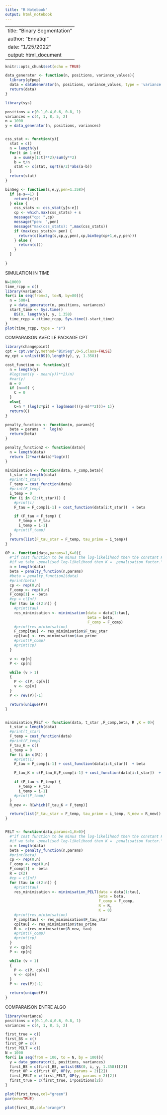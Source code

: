 ```yaml
---
title: "R Notebook"
output: html_notebook
---
```


---
title: "Binary Segmentation"
author: "Ennatiqi"
date: "1/25/2022"
output: html_document
---

```r
knitr::opts_chunk$set(echo = TRUE)
```

```r
data_generator <- function(n, positions, variance_values){
  library(gfpop)
  data = dataGenerator(n, positions, variance_values, type = 'variance')
  return(data)
}

library(sys)

positions = c(0.1,0.4,0.6, 0.8, 1)
variances = c(4, 1, 8, 5, 2)
n = 1000
y = data_generator(n, positions, variances)


css_stat <- function(y){
  stat = c()
  n = length(y)
  for(t in 1:n){
    a = sum(y[1:t]**2)/sum(y**2)
    b = t/n
    stat <- c(stat, sqrt(n/2)*abs(a-b))
  }
  return(stat)
}

binSeg <- function(s,e,y,pen=1.358){
  if (e-s==1) {
    return(c())
  } else {
    css_stats <- css_stat(y[s:e])
    cp <- which.max(css_stats) + s
    message("cp: ",cp)
    message("pen: ",pen)
    message("max(css_stats): ",max(css_stats))
    if (max(css_stats)> pen) {
      return(c(binSeg(s,cp,y,pen),cp,binSeg(cp+1,e,y,pen)))
    } else {
      return(c())
    }
  }
  
}

```

SIMULATION IN TIME
```r
N=10000
time_rcpp = c()
library(variance)
for(i in seq(from=2, to=N, by=80)){
  n = 500+i
  y = data_generator(n, positions, variances)
  start_time <- Sys.time()
    BS(0, length(y), y, 1.358)
  time_rcpp = c(time_rcpp, Sys.time()-start_time)
}
plot(time_rcpp, type = "s")
```

COMPARAISON AVEC LE PACKAGE CPT
```r
library(changepoint)
cpt = cpt.var(y,method="BinSeg",Q=5,class=FALSE) 
my_cpt = unlist(BS(0,length(y), y, 1.358))

```



```r
cost_function <- function(y){
  n = length(y)
  #log(sum((y - mean(y))**2)/n)
  #var(y)
  m = 0
  if (n==0) {
    C = 0
  }
  else{
    C=n * (log(2*pi) + log(mean(((y-m)**2)))+ 1)}
  return(C)
}

penalty_function <- function(n, params){
  beta = params  *  log(n)
  return(beta)
}

penalty_function2 <- function(data){
  n = length(data)
  return (2*var(data)*log(n))
}

minimisation <- function(data, F_comp,beta){
  t_star = length(data)
  #print(t_star)
  F_temp = cost_function(data)
  #print(F_temp)
  i_temp = 0
  for (i in (2:(t_star))) {
    #print(i)
    F_tau = F_comp[i-1] + cost_function(data[i:t_star])  + beta

    if (F_tau < F_temp) {
      F_temp = F_tau
      i_temp = i-1}
    #print(F_temp)
  }
  return(list(F_tau_star = F_temp, tau_prime = i_temp))
}

OP <- function(data,params=1,K=0){
  #"if cost function to be minus the log-likelihood then the constant K = 0
  #if we take -penalised log-likelihood then K =  penalisation factor."
  n = length(data)
  beta = penalty_function(n,params)
  #beta = penalty_function2(data)
  #print(beta)
  cp <- rep(0,n)
  F_comp <- rep(0,n)
  F_comp[1] = -beta
  #cp = c(Inf)
  for (tau in c(2:n)) {
    #print(tau)
    res_minimisation <- minimisation(data = data[1:tau],
                                     beta = beta,
                                     F_comp = F_comp)
    #print(res_minimisation)
    F_comp[tau] <- res_minimisation$F_tau_star
    cp[tau] <- res_minimisation$tau_prime
    #print(F_comp)
    #print(cp)
  }

  v <- cp[n]
  P <- cp[n]

  while (v > 1)
  {
    P <- c(P, cp[v])
    v <- cp[v]
  }
  P <- rev(P)[-1]

  return(unique(P))
}


minimisation_PELT <- function(data, t_star ,F_comp,beta, R ,K = 0){
  t_star = length(data)
  #print(t_star)
  F_temp = cost_function(data)
  #print(F_temp)
  F_tau_K = c()
  i_temp = 0
  for (i in c(R)) {
    #print(i)
    F_tau = F_comp[i-1] + cost_function(data[i:t_star])  + beta

    F_tau_K = c(F_tau_K,F_comp[i-1] + cost_function(data[i:t_star])  + K)

    if (F_tau < F_temp) {
      F_temp = F_tau
      i_temp = i-1}
    #print(F_temp)
  }
  R_new <- R[which(F_tau_K < F_temp)]

  return(list(F_tau_star = F_temp, tau_prime = i_temp, R_new = R_new))
}


PELT <- function(data,params=1,K=0){
  #"if cost function to be minus the log-likelihood then the constant K = 0
  #if we take -penalised log-likelihood then K =  penalisation factor."
  n = length(data)
  beta = penalty_function(n,params)
  #print(beta)
  cp <- rep(0,n)
  F_comp <- rep(0,n)
  F_comp[1] = -beta
  R = c(2)
  #cp = c(Inf)
  for (tau in c(2:n)) {
    #print(tau)
    res_minimisation <- minimisation_PELT(data = data[1:tau],
                                          beta = beta,
                                          F_comp = F_comp,
                                          R = R,
                                          K = 0)
    #print(res_minimisation)
    F_comp[tau] <- res_minimisation$F_tau_star
    cp[tau] <- res_minimisation$tau_prime
    R <- c(res_minimisation$R_new, tau)
    #print(F_comp)
    #print(cp)
  }
  v <- cp[n]
  P <- cp[n]

  while (v > 1)
  {
    P <- c(P, cp[v])
    v <- cp[v]
  }
  P <- rev(P)[-1]

  return(unique(P))
}
```
COMPARAISON ENTRE ALGO
```r
library(variance)
positions = c(0.1,0.4,0.6, 0.8, 1)
variances = c(4, 1, 8, 5, 2)

first_true = c()
first_BS = c()
first_OP = c()
first_PELT = c()
N = 1000
for(i in seq(from = 100, to = N, by = 100)){
  y = data_generator(i, positions, variances)
  first_BS = c(first_BS, unlist(BS(0, i, y, 1.358))[2])
  first_OP = c(first_OP, OP(y, params = 2)[2])
  first_PELT = c(first_PELT, OP(y, params = 2)[2])
  first_true = c(first_true, i*positions[2])
}
```

```r
plot(first_true,col="green")
par(new=TRUE)

plot(first_BS,col="orange")

```

